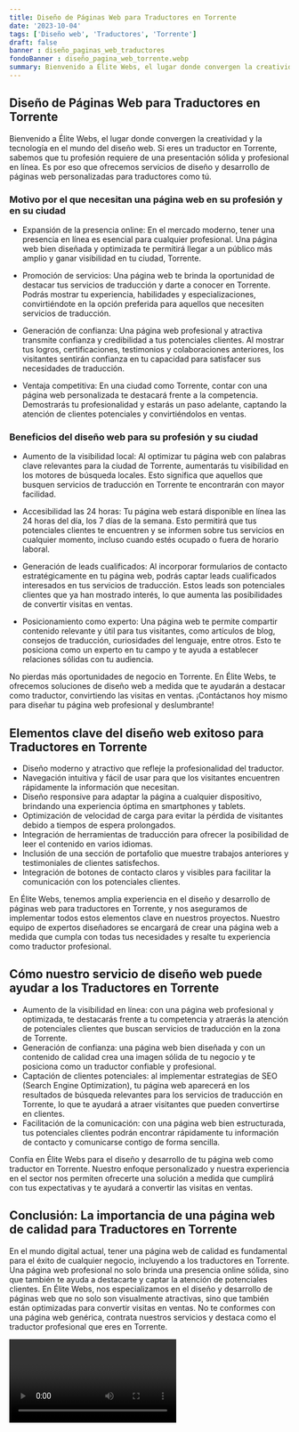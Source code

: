 ```yaml
---
title: Diseño de Páginas Web para Traductores en Torrente
date: '2023-10-04'
tags: ['Diseño web', 'Traductores', 'Torrente']
draft: false
banner : diseño_paginas_web_traductores
fondoBanner : diseño_pagina_web_torrente.webp
summary: Bienvenido a Élite Webs, el lugar donde convergen la creatividad y la tecnología en el mundo del diseño web. Si eres un traductor en Torrente, sabemos que tu profesión requiere de una presentación sólida y profesional en línea. Es por eso que ofrecemos servicios de diseño y desarrollo de páginas web personalizadas para traductores como tú.
---
```


## **Diseño de Páginas Web para Traductores en Torrente**

Bienvenido a Élite Webs, el lugar donde convergen la creatividad y la tecnología en el mundo del diseño web. Si eres un traductor en Torrente, sabemos que tu profesión requiere de una presentación sólida y profesional en línea. Es por eso que ofrecemos servicios de diseño y desarrollo de páginas web personalizadas para traductores como tú.

### **Motivo por el que necesitan una página web en su profesión y en su ciudad**

* Expansión de la presencia online: En el mercado moderno, tener una presencia en línea es esencial para cualquier profesional. Una página web bien diseñada y optimizada te permitirá llegar a un público más amplio y ganar visibilidad en tu ciudad, Torrente.

* Promoción de servicios: Una página web te brinda la oportunidad de destacar tus servicios de traducción y darte a conocer en Torrente. Podrás mostrar tu experiencia, habilidades y especializaciones, convirtiéndote en la opción preferida para aquellos que necesiten servicios de traducción.

* Generación de confianza: Una página web profesional y atractiva transmite confianza y credibilidad a tus potenciales clientes. Al mostrar tus logros, certificaciones, testimonios y colaboraciones anteriores, los visitantes sentirán confianza en tu capacidad para satisfacer sus necesidades de traducción.

* Ventaja competitiva: En una ciudad como Torrente, contar con una página web personalizada te destacará frente a la competencia. Demostrarás tu profesionalidad y estarás un paso adelante, captando la atención de clientes potenciales y convirtiéndolos en ventas.

### **Beneficios del diseño web para su profesión y su ciudad**

* Aumento de la visibilidad local: Al optimizar tu página web con palabras clave relevantes para la ciudad de Torrente, aumentarás tu visibilidad en los motores de búsqueda locales. Esto significa que aquellos que busquen servicios de traducción en Torrente te encontrarán con mayor facilidad.

* Accesibilidad las 24 horas: Tu página web estará disponible en línea las 24 horas del día, los 7 días de la semana. Esto permitirá que tus potenciales clientes te encuentren y se informen sobre tus servicios en cualquier momento, incluso cuando estés ocupado o fuera de horario laboral.

* Generación de leads cualificados: Al incorporar formularios de contacto estratégicamente en tu página web, podrás captar leads cualificados interesados en tus servicios de traducción. Estos leads son potenciales clientes que ya han mostrado interés, lo que aumenta las posibilidades de convertir visitas en ventas.

* Posicionamiento como experto: Una página web te permite compartir contenido relevante y útil para tus visitantes, como artículos de blog, consejos de traducción, curiosidades del lenguaje, entre otros. Esto te posiciona como un experto en tu campo y te ayuda a establecer relaciones sólidas con tu audiencia.

No pierdas más oportunidades de negocio en Torrente. En Élite Webs, te ofrecemos soluciones de diseño web a medida que te ayudarán a destacar como traductor, convirtiendo las visitas en ventas. ¡Contáctanos hoy mismo para diseñar tu página web profesional y deslumbrante!

<GifSeo />

<Cta />

## Elementos clave del diseño web exitoso para Traductores en Torrente

- Diseño moderno y atractivo que refleje la profesionalidad del traductor.
- Navegación intuitiva y fácil de usar para que los visitantes encuentren rápidamente la información que necesitan.
- Diseño responsive para adaptar la página a cualquier dispositivo, brindando una experiencia óptima en smartphones y tablets.
- Optimización de velocidad de carga para evitar la pérdida de visitantes debido a tiempos de espera prolongados.
- Integración de herramientas de traducción para ofrecer la posibilidad de leer el contenido en varios idiomas.
- Inclusión de una sección de portafolio que muestre trabajos anteriores y testimoniales de clientes satisfechos.
- Integración de botones de contacto claros y visibles para facilitar la comunicación con los potenciales clientes.

En Élite Webs, tenemos amplia experiencia en el diseño y desarrollo de páginas web para traductores en Torrente, y nos aseguramos de implementar todos estos elementos clave en nuestros proyectos. Nuestro equipo de expertos diseñadores se encargará de crear una página web a medida que cumpla con todas tus necesidades y resalte tu experiencia como traductor profesional.

## Cómo nuestro servicio de diseño web puede ayudar a los Traductores en Torrente

- Aumento de la visibilidad en línea: con una página web profesional y optimizada, te destacarás frente a tu competencia y atraerás la atención de potenciales clientes que buscan servicios de traducción en la zona de Torrente.
- Generación de confianza: una página web bien diseñada y con un contenido de calidad crea una imagen sólida de tu negocio y te posiciona como un traductor confiable y profesional.
- Captación de clientes potenciales: al implementar estrategias de SEO (Search Engine Optimization), tu página web aparecerá en los resultados de búsqueda relevantes para los servicios de traducción en Torrente, lo que te ayudará a atraer visitantes que pueden convertirse en clientes.
- Facilitación de la comunicación: con una página web bien estructurada, tus potenciales clientes podrán encontrar rápidamente tu información de contacto y comunicarse contigo de forma sencilla.

Confía en Élite Webs para el diseño y desarrollo de tu página web como traductor en Torrente. Nuestro enfoque personalizado y nuestra experiencia en el sector nos permiten ofrecerte una solución a medida que cumplirá con tus expectativas y te ayudará a convertir las visitas en ventas.

## Conclusión: La importancia de una página web de calidad para Traductores en Torrente

En el mundo digital actual, tener una página web de calidad es fundamental para el éxito de cualquier negocio, incluyendo a los traductores en Torrente. Una página web profesional no solo brinda una presencia online sólida, sino que también te ayuda a destacarte y captar la atención de potenciales clientes. En Élite Webs, nos especializamos en el diseño y desarrollo de páginas web que no solo son visualmente atractivas, sino que también están optimizadas para convertir visitas en ventas. No te conformes con una página web genérica, contrata nuestros servicios y destaca como el traductor profesional que eres en Torrente.

<Video />

<CtaBot job='Traductores' city='Torrente'/>

<Gmaps query='Torrente+españa+maps' />